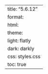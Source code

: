 ---
title: "5.6.12"
format:
    html:
        theme:
            light: flatly
            dark: darkly
        css: styles.css
        toc: true
---